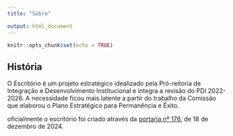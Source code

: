 ---
title: "Sobre"

output: html_document
---

```{r setup, include=FALSE}
knitr::opts_chunk$set(echo = TRUE)
```

## História

O Escritório é um projeto estratégico idealizado pela Pró-reitoria de Integração e Desenvolvimento Institucional e integra a revisão do PDI 2022-2026. 
A necessidade ficou mais latente a partir do trabalho da Comissão que elaborou o Plano Estratégico para Permanência e Êxito.

oficialmente o escritório foi criado através da [portaria nº 176](https://boletim.sigepe.gov.br/publicacao/detalhar/318150), de 18 de dezembro de 2024.